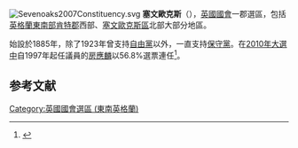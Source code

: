 {{noteTA 
|G1= PoliticiansUK
}}
[[File:Sevenoaks2007Constituency.svg|right]]
'''塞文歐克斯'''（{{lang-en|Sevenoaks}}），[[英國|英國]][[英國國會|國會]]一郡選區，包括[[英格蘭|英格蘭]][[東南英格蘭|東南部]][[肯特郡|肯特郡]]西部、[[塞文歐克斯區|塞文歐克斯區]]北部大部分地區。

始設於1885年，除了1923年曾支持[[英國自由黨|自由黨]]以外，一直支持[[保守黨_(英國)|保守黨]]。在[[2010年英國大選|2010年大選中]]自1997年起任議員的[[房應麟|房應麟]]以56.8%選票連任<ref name="">{{cite news
|publisher=[[英國廣播公司|英國廣播公司]]
|date=2010年5月7日
|title=Election 2010/Constituency/Sevenoaks
|url=http://news.bbc.co.uk/1/shared/election2010/results/constituency/d92.stm
|accessdate=2010年10月29日
|archive-date=2019年3月14日
|archive-url=https://web.archive.org/web/20190314193704/http://news.bbc.co.uk/1/shared/election2010/results/constituency/d92.stm
}}</ref>。

==参考文献==
<div class="references-small">
<references></references>
</div>
{{英國國會選區 (東南英格蘭)}}
{{DEFAULTSORT:Sevenoaks}}
[[Category:英國國會選區_(東南英格蘭)|Category:英國國會選區 (東南英格蘭)]]